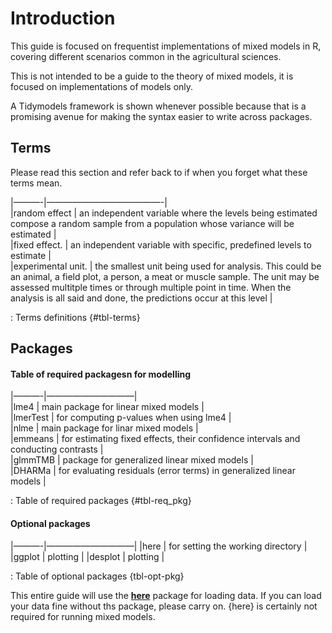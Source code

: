 # Introduction

This guide is focused on frequentist implementations of mixed models in R, covering different scenarios common in the agricultural sciences.

This is not intended to be a guide to the theory of mixed models, it is focused on implementations of models only.

A Tidymodels framework is shown whenever possible because that is a promising avenue for making the syntax easier to write across packages.

## Terms

Please read this section and refer back to if when you forget what these terms mean.

|----------|----------------------------------------|         
|random effect | an independent variable where the levels being estimated compose a random sample from a population whose variance will be estimated |         
|fixed effect. | an independent variable with specific, predefined levels to estimate |         
|experimental unit. | the smallest unit being used for analysis. This could be an animal, a field plot, a person, a meat or muscle sample. The unit may be assessed multitple times or through multiple point in time. When the analysis is all said and done, the predictions occur at this level |

: Terms definitions {#tbl-terms}

## Packages

#### Table of required packagesn for modelling

|----------|------------------------------|         
|lme4 | main package for linear mixed models |    
|lmerTest | for computing p-values when using lme4 |        
|nlme | main package for linar mixed models |         
|emmeans | for estimating fixed effects, their confidence intervals and conducting contrasts |        
|glmmTMB | package for generalized linear mixed models |         
|DHARMa | for evaluating residuals (error terms) in generalized linear models |

: Table of required packages {#tbl-req_pkg}

#### Optional packages

|----------|------------------------------| 
|here | for setting the working directory |       
|ggplot   | plotting        |
|desplot  | plotting        |


: Table of optional packages {tbl-opt-pkg}

This entire guide will use the [**here**](https://here.r-lib.org/) package for loading data. If you can load your data fine without ths package, please carry on. {here} is certainly not required for running mixed models.

